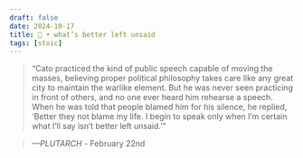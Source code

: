 ```yaml
---
draft: false 
date: 2024-10-17
title: 🗿 • what’s better left unsaid
tags: [stoic]
---
```


>  “Cato practiced the kind of public speech capable of moving the masses, believing proper political philosophy takes care like any great city to maintain the warlike element. But he was never seen practicing in front of others, and no one ever heard him rehearse a speech. When he was told that people blamed him for his silence, he replied, ‘Better they not blame my life. I begin to speak only when I’m certain what I’ll say isn’t better left unsaid.’”

> *—PLUTARCH* - February 22nd